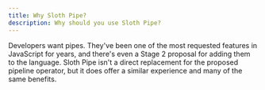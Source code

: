 ```yaml
---
title: Why Sloth Pipe?
description: Why should you use Sloth Pipe?
---
```


Developers want pipes. They've been one of the most requested features in JavaScript for years, and
there's even a Stage 2 proposal for adding them to the language. Sloth Pipe isn't a direct
replacement for the proposed pipeline operator, but it does offer a similar experience and many of
the same benefits.
